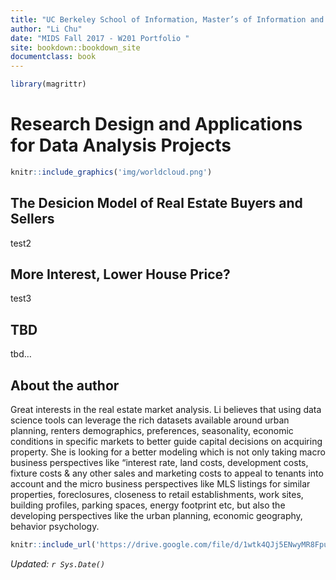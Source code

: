 ```yaml
---
title: "UC Berkeley School of Information, Master’s of Information and Data Science"
author: "Li Chu"
date: "MIDS Fall 2017 - W201 Portfolio "
site: bookdown::bookdown_site
documentclass: book
---
```


<!-- This won't be displayed but it will initialize your R session. Add any R libraries you need here. -->
```r
library(magrittr)
```


# Research Design and Applications for Data Analysis Projects

<!-- You can include images saved within your repo... -->
```r
knitr::include_graphics('img/worldcloud.png')
```

## The Desicion Model of Real Estate Buyers and Sellers

test2

## More Interest, Lower House Price? 

test3
  
## TBD

tbd...

## About the author

Great interests in the real estate market analysis. Li believes that using data science tools can leverage the rich datasets available around urban planning, renters demographics, preferences, seasonality, economic conditions in specific markets to better guide capital decisions on acquiring property. She is looking for a better modeling which is not only taking macro business perspectives like "interest rate, land costs, development costs, fixture costs & any other sales and marketing costs to appeal to tenants into account and the micro business perspectives like MLS listings for similar properties, foreclosures, closeness to retail establishments, work sites, building profiles, parking spaces, energy footprint etc, but also the developing perspectives like the urban planning, economic geography, behavior psychology. 

<!-- Below this line is just examples of how you can embed video from Google Drive. First you have to enable sharing, then just get the object ID which is that long string between d/ and /preview and will also be appended to any sharing link you generate for your video. -->

```r
knitr::include_url('https://drive.google.com/file/d/1wtk4QJj5ENwyMR8Fpuq_bwy00N0uNqEI/view?usp=sharing')
```

*Updated: `r Sys.Date()`*

